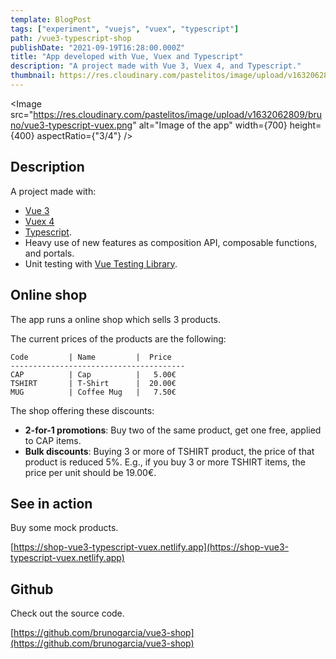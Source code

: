 ```yaml
---
template: BlogPost
tags: ["experiment", "vuejs", "vuex", "typescript"]
path: /vue3-typescript-shop
publishDate: "2021-09-19T16:28:00.000Z"
title: "App developed with Vue, Vuex and Typescript"
description: "A project made with Vue 3, Vuex 4, and Typescript."
thumbnail: https://res.cloudinary.com/pastelitos/image/upload/v1632062809/bruno/vue3-typescript-vuex.png
---
```



<Image
	src="https://res.cloudinary.com/pastelitos/image/upload/v1632062809/bruno/vue3-typescript-vuex.png"
	alt="Image of the app"
	width={700}
	height={400}
	aspectRatio={"3/4"}
/>

## Description

A project made with:

- [Vue 3](https://v3.vuejs.org/)
- [Vuex 4](https://next.vuex.vuejs.org/)
- [Typescript](https://www.typescriptlang.org).
- Heavy use of new features as composition API, composable functions, and portals.
- Unit testing with [Vue Testing Library](https://testing-library.com/docs/vue-testing-library/intro/).

## Online shop

The app runs a online shop which sells 3 products.

The current prices of the products are the following:

```
Code         | Name         |  Price
---------------------------------------
CAP          | Cap          |   5.00€
TSHIRT       | T-Shirt      |  20.00€
MUG          | Coffee Mug   |   7.50€
```

The shop offering these discounts:

- **2-for-1 promotions**: Buy two of the same product, get one free, applied to CAP items.
- **Bulk discounts**: Buying 3 or more of TSHIRT product, the price of that product is reduced 5%. E.g., if you buy 3 or more TSHIRT items, the price per unit should be 19.00€.

## See in action

Buy some mock products.

[https://shop-vue3-typescript-vuex.netlify.app](https://shop-vue3-typescript-vuex.netlify.app)

## Github

Check out the source code.

[https://github.com/brunogarcia/vue3-shop](https://github.com/brunogarcia/vue3-shop)

